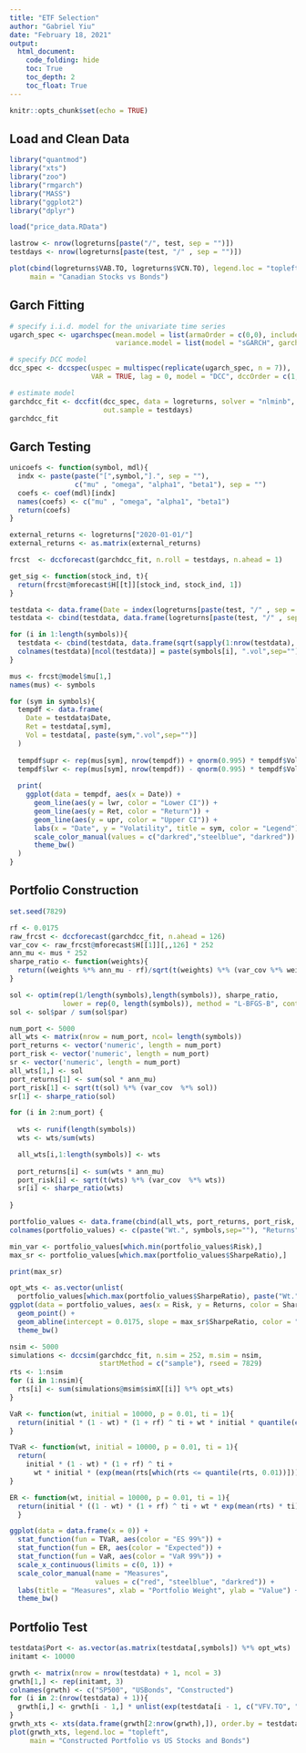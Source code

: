 ```yaml
---
title: "ETF Selection"
author: "Gabriel Yiu"
date: "February 18, 2021"
output:
  html_document:
    code_folding: hide
    toc: True
    toc_depth: 2
    toc_float: True
---
```


```r
knitr::opts_chunk$set(echo = TRUE)
```

## Load and Clean Data

```r
library("quantmod")
library("xts")
library("zoo")
library("rmgarch")
library("MASS")
library("ggplot2")
library("dplyr")

load("price_data.RData")

lastrow <- nrow(logreturns[paste("/", test, sep = "")])
testdays <- nrow(logreturns[paste(test, "/" , sep = "")])

plot(cbind(logreturns$VAB.TO, logreturns$VCN.TO), legend.loc = "topleft",
     main = "Canadian Stocks vs Bonds")
```

## Garch Fitting
```r
# specify i.i.d. model for the univariate time series
ugarch_spec <- ugarchspec(mean.model = list(armaOrder = c(0,0), include.mean = TRUE), 
                          variance.model = list(model = "sGARCH", garchOrder = c(1,1)))

# specify DCC model
dcc_spec <- dccspec(uspec = multispec(replicate(ugarch_spec, n = 7)),
                    VAR = TRUE, lag = 0, model = "DCC", dccOrder = c(1,1))

# estimate model
garchdcc_fit <- dccfit(dcc_spec, data = logreturns, solver = "nlminb",
                       out.sample = testdays)
garchdcc_fit
```

## Garch Testing
```r
unicoefs <- function(symbol, mdl){
  indx <- paste(paste("[",symbol,"].", sep = ""),
                c("mu" , "omega", "alpha1", "beta1"), sep = "")
  coefs <- coef(mdl)[indx]
  names(coefs) <- c("mu" , "omega", "alpha1", "beta1")
  return(coefs)
}

external_returns <- logreturns["2020-01-01/"]
external_returns <- as.matrix(external_returns)

frcst  <- dccforecast(garchdcc_fit, n.roll = testdays, n.ahead = 1)

get_sig <- function(stock_ind, t){
  return(frcst@mforecast$H[[t]][stock_ind, stock_ind, 1])
}

testdata <- data.frame(Date = index(logreturns[paste(test, "/" , sep = "")]))
testdata <- cbind(testdata, data.frame(logreturns[paste(test, "/" , sep = "")]))

for (i in 1:length(symbols)){
  testdata <- cbind(testdata, data.frame(sqrt(sapply(1:nrow(testdata), get_sig, stock_ind = i))))
  colnames(testdata)[ncol(testdata)] = paste(symbols[i], ".vol",sep="")
}

mus <- frcst@model$mu[1,]
names(mus) <- symbols

for (sym in symbols){
  tempdf <- data.frame(
    Date = testdata$Date,
    Ret = testdata[,sym],
    Vol = testdata[, paste(sym,".vol",sep="")]
  )
  
  tempdf$upr <- rep(mus[sym], nrow(tempdf)) + qnorm(0.995) * tempdf$Vol
  tempdf$lwr <- rep(mus[sym], nrow(tempdf)) - qnorm(0.995) * tempdf$Vol
  
  print(
    ggplot(data = tempdf, aes(x = Date)) +
      geom_line(aes(y = lwr, color = "Lower CI")) +
      geom_line(aes(y = Ret, color = "Return")) +
      geom_line(aes(y = upr, color = "Upper CI")) +
      labs(x = "Date", y = "Volatility", title = sym, color = "Legend") +
      scale_color_manual(values = c("darkred","steelblue", "darkred")) +
      theme_bw()
  )
}
```

## Portfolio Construction
```r
set.seed(7829)

rf <- 0.0175
raw_frcst <- dccforecast(garchdcc_fit, n.ahead = 126)
var_cov <- raw_frcst@mforecast$H[[1]][,,126] * 252
ann_mu <- mus * 252
sharpe_ratio <- function(weights){
  return((weights %*% ann_mu - rf)/sqrt(t(weights) %*% (var_cov %*% weights)))
}

sol <- optim(rep(1/length(symbols),length(symbols)), sharpe_ratio,
             lower = rep(0, length(symbols)), method = "L-BFGS-B", control = list(fnscale = -1))
sol <- sol$par / sum(sol$par)

num_port <- 5000
all_wts <- matrix(nrow = num_port, ncol= length(symbols))
port_returns <- vector('numeric', length = num_port)
port_risk <- vector('numeric', length = num_port)
sr <- vector('numeric', length = num_port)
all_wts[1,] <- sol
port_returns[1] <- sum(sol * ann_mu)
port_risk[1] <- sqrt(t(sol) %*% (var_cov  %*% sol))
sr[1] <- sharpe_ratio(sol)

for (i in 2:num_port) {
  
  wts <- runif(length(symbols))
  wts <- wts/sum(wts)

  all_wts[i,1:length(symbols)] <- wts
  
  port_returns[i] <- sum(wts * ann_mu)
  port_risk[i] <- sqrt(t(wts) %*% (var_cov  %*% wts))
  sr[i] <- sharpe_ratio(wts)
  
}

portfolio_values <- data.frame(cbind(all_wts, port_returns, port_risk, sr))
colnames(portfolio_values) <- c(paste("Wt.", symbols,sep=""), "Returns", "Risk", "SharpeRatio")

min_var <- portfolio_values[which.min(portfolio_values$Risk),]
max_sr <- portfolio_values[which.max(portfolio_values$SharpeRatio),]

print(max_sr)

opt_wts <- as.vector(unlist(
  portfolio_values[which.max(portfolio_values$SharpeRatio), paste("Wt.", symbols,sep="")]))
ggplot(data = portfolio_values, aes(x = Risk, y = Returns, color = SharpeRatio)) +
  geom_point() +
  geom_abline(intercept = 0.0175, slope = max_sr$SharpeRatio, color = "red") +
  theme_bw()

nsim <- 5000
simulations <- dccsim(garchdcc_fit, n.sim = 252, m.sim = nsim,
                      startMethod = c("sample"), rseed = 7829)
rts <- 1:nsim
for (i in 1:nsim){
  rts[i] <- sum(simulations@msim$simX[[i]] %*% opt_wts)
}

VaR <- function(wt, initial = 10000, p = 0.01, ti = 1){
  return(initial * (1 - wt) * (1 + rf) ^ ti + wt * initial * quantile(exp(rts), 0.01))
}

TVaR <- function(wt, initial = 10000, p = 0.01, ti = 1){
  return(
    initial * (1 - wt) * (1 + rf) ^ ti +
      wt * initial * (exp(mean(rts[which(rts <= quantile(rts, 0.01))]))))
}

ER <- function(wt, initial = 10000, p = 0.01, ti = 1){
  return(initial * ((1 - wt) * (1 + rf) ^ ti + wt * exp(mean(rts) * ti)))
  }

ggplot(data = data.frame(x = 0)) +
  stat_function(fun = TVaR, aes(color = "ES 99%")) +
  stat_function(fun = ER, aes(color = "Expected")) +
  stat_function(fun = VaR, aes(color = "VaR 99%")) +
  scale_x_continuous(limits = c(0, 1)) +
  scale_color_manual(name = "Measures",
                     values = c("red", "steelblue", "darkred")) +
  labs(title = "Measures", xlab = "Portfolio Weight", ylab = "Value") +
  theme_bw()

```

## Portfolio Test

```r
testdata$Port <- as.vector(as.matrix(testdata[,symbols]) %*% opt_wts)
initamt <- 10000

grwth <- matrix(nrow = nrow(testdata) + 1, ncol = 3)
grwth[1,] <- rep(initamt, 3)
colnames(grwth) <- c("SP500", "USBonds", "Constructed")
for (i in 2:(nrow(testdata) + 1)){
  grwth[i,] <- grwth[i - 1,] * unlist(exp(testdata[i - 1, c("VFV.TO", "VBU.TO", "Port")]))
}
grwth_xts <- xts(data.frame(grwth[2:nrow(grwth),]), order.by = testdata$Date)
plot(grwth_xts, legend.loc = "topleft",
     main = "Constructed Portfolio vs US Stocks and Bonds")
```
